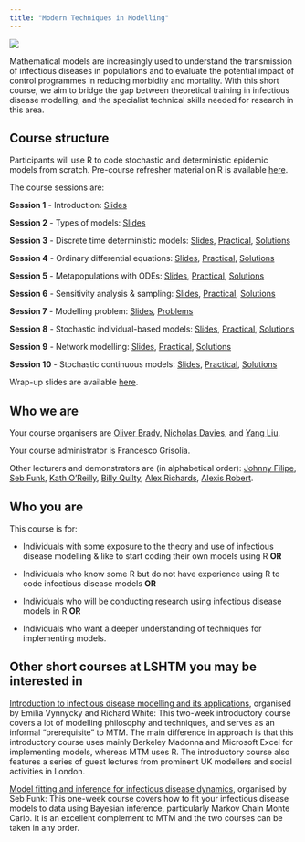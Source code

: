 ```yaml
---
title: "Modern Techniques in Modelling"
---
```


![](images/lshtm_cmmid.png){fig-align="center"}

Mathematical models are increasingly used to understand the transmission of infectious diseases in populations and to evaluate the potential impact of control programmes in reducing morbidity and mortality. With this short course, we aim to bridge the gap between theoretical training in infectious disease modelling, and the specialist technical skills needed for research in this area.

## Course structure

Participants will use R to code stochastic and deterministic epidemic models from scratch. Pre-course refresher material on R is available [here](00_PreCourseMaterial.qmd).

The course sessions are:

**Session 1** - Introduction: [Slides](slides/Lecture_01_Intro.pdf)

**Session 2** - Types of models: [Slides](slides/Lecture_02_TypesOfModels.pdf)

**Session 3** - Discrete time deterministic models: [Slides](slides/Lecture_03_DiscreteDeterministic.pdf), [Practical](03_DiscreteDeterministic_practical.qmd), [Solutions](03_DiscreteDeterministic_solutions.qmd)

**Session 4** - Ordinary differential equations: [Slides](slides/Lecture_04_ODEs.pdf), [Practical](04_ODEs_practical.qmd), [Solutions](04_ODEs_solutions.qmd)

**Session 5** - Metapopulations with ODEs: [Slides](slides/Lecture_05_ODEsMetapopulation.pdf), [Practical](05_Metapop_practical.qmd), [Solutions](05_Metapop_solutions.qmd)

**Session 6** - Sensitivity analysis & sampling: [Slides](slides/Lecture_06_SensitivitySampling.pdf), [Practical](06_SensitivitySampling_practical.qmd), [Solutions](06_SensitivitySampling_solutions.qmd)

**Session 7** - Modelling problem: [Slides](slides/Lecture_07_ModellingProblem.pdf), [Problems](problems.qmd)

**Session 8** - Stochastic individual-based models: [Slides](slides/Lecture_08_StochasticIBM.pdf), [Practical](08_StochasticIBM_practical.qmd), [Solutions](08_StochasticIBM_solutions.qmd)

**Session 9** - Network modelling: [Slides](slides/Lecture_09_Networks.pdf), [Practical](09_Networks_practical.qmd), [Solutions](09_Networks_solutions.qmd)

**Session 10** - Stochastic continuous models: [Slides](slides/Lecture_10_StochasticContinuous.pdf), [Practical](10_StochasticContinuous_practical.qmd), [Solutions](10_StochasticContinuous_solutions.qmd)

Wrap-up slides are available [here](slides/Lecture_11_WrappingUp.pdf).

## Who we are

Your course organisers are [Oliver Brady](https://www.lshtm.ac.uk/aboutus/people/brady.oliver), [Nicholas Davies](https://www.lshtm.ac.uk/aboutus/people/davies.nicholas), and [Yang Liu](https://www.lshtm.ac.uk/aboutus/people/liu.yang).

Your course administrator is Francesco Grisolia.

Other lecturers and demonstrators are (in alphabetical order): [Johnny Filipe](https://www.lshtm.ac.uk/aboutus/people/nogueira-filipe.johnny), [Seb Funk](https://www.lshtm.ac.uk/aboutus/people/funk.sebastian), [Kath O'Reilly](https://www.lshtm.ac.uk/aboutus/people/oreilly.kathleen), [Billy Quilty](https://www.lshtm.ac.uk/aboutus/people/quilty.billy), [Alex Richards](https://www.lshtm.ac.uk/aboutus/people/richards.alexandra), [Alexis Robert](https://www.lshtm.ac.uk/aboutus/people/robert.alexis).

## Who you are

This course is for:

-   Individuals with some exposure to the theory and use of infectious disease modelling & like to start coding their own models using R **OR**

-   Individuals who know some R but do not have experience using R to code infectious disease models **OR**

-   Individuals who will be conducting research using infectious disease models in R **OR**

-   Individuals who want a deeper understanding of techniques for implementing models.

## Other short courses at LSHTM you may be interested in

[Introduction to infectious disease modelling and its applications](https://www.lshtm.ac.uk/study/courses/short-courses/infectious-disease-modelling), organised by Emilia Vynnycky and Richard White: This two-week introductory course covers a lot of modelling philosophy and techniques, and serves as an informal "prerequisite" to MTM. The main difference in approach is that this introductory course uses mainly Berkeley Madonna and Microsoft Excel for implementing models, whereas MTM uses R. The introductory course also features a series of guest lectures from prominent UK modellers and social activities in London.

[Model fitting and inference for infectious disease dynamics](https://www.lshtm.ac.uk/study/courses/short-courses/infectious-diseases-dynamics), organised by Seb Funk: This one-week course covers how to fit your infectious disease models to data using Bayesian inference, particularly Markov Chain Monte Carlo. It is an excellent complement to MTM and the two courses can be taken in any order.
